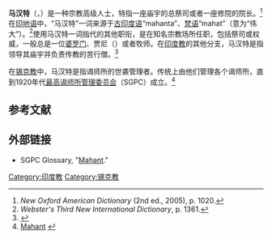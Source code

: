 '''马汉特'''（{{lang|en|mahant}}，{{IPAc-en|m|ə|ˈ|h|ʌ|n|t}}）是一种宗教高级人士，特指一座庙宇的总祭司或者一座修院的院长。<ref>''New Oxford American Dictionary'' (2nd ed., 2005), p. 1020.</ref>在[[印地语|印地语]]中，“马汉特”一词来源于[[古印度语|古印度语]]“mahanta”、[[梵语|梵语]]“mahat”（意为“伟大”）。<ref>''Webster's Third New International Dictionary'', p. 1361.</ref>使用马汉特一词指代的其他职衔，是在知名宗教场所任职，包括祭司或权威，一般总是一位[[婆罗门|婆罗门]]、贾尼（{{link-en|gyani|gyani}}）或者牧师。在[[印度教|印度教]]的其他分支，马汉特是指领导其庙宇并负责传教的苦行僧。<ref>{{cite book|title=An Introduction to Swaminarayan Hinduism|url=https://archive.org/details/introductiontosw0000will|author=Raymond Brady Williams|publisher= Cambridge University Press|year= 2001|pages=[https://archive.org/details/introductiontosw0000will/page/239 239]|isbn=052165422X}}</ref>

在[[锡克教|锡克教]]中，马汉特是指谒师所的世袭管理者。传统上由他们管理各个谒师所，直到1920年代[[最高谒师所管理委员会|最高谒师所管理委员会]]（SGPC）成立。<ref>[http://www.sgpc.net/glossary/Mahant.asp Mahant] {{webarchive|url=https://web.archive.org/web/20090223195609/http://sgpc.net/glossary/Mahant.asp |date=2009-02-23 }}</ref> 

==参考文献==
{{reflist}}

==外部链接==
*SGPC Glossary, "[https://web.archive.org/web/20090223195609/http://sgpc.net/glossary/Mahant.asp Mahant]."

[[Category:印度教|Category:印度教]]
[[Category:锡克教|Category:锡克教]]